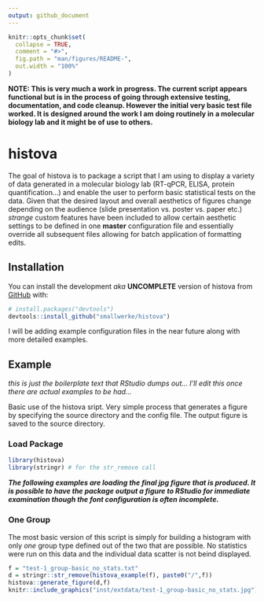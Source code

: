 ```yaml
---
output: github_document
---
```


<!-- README.md is generated from README.Rmd. Please edit that file -->

```r
knitr::opts_chunk$set(
  collapse = TRUE,
  comment = "#>",
  fig.path = "man/figures/README-",
  out.width = "100%"
)
```

**NOTE: This is very much a work in progress. The current script appears functional but is in the process of going through extensive testing, documentation, and code cleanup. However the initial very basic test file worked. It is designed around the work I am doing routinely in a molecular biology lab and it might be of use to others.**

# histova

<!-- badges: start -->
<!-- badges: end -->

The goal of histova is to package a script that I am using to display a variety of data generated in a molecular biology lab (RT-qPCR, ELISA, protein quantification...) and enable the user to perform basic statistical tests on the data. Given that the desired layout and overall aesthetics of figures change depending on the audience (slide presentation vs. poster vs. paper etc.) *strange* custom features have been included to allow certain aesthetic settings to be defined in one **master** configuration file and essentially override all subsequent files allowing for batch application of formatting edits.

## Installation

You can install the development *aka* **UNCOMPLETE** version of histova from [GitHub](https://github.com/) with:

``` r
# install.packages("devtools")
devtools::install_github("smallwerke/histova")
```

I will be adding example configuration files in the near future along with more detailed examples.

## Example

*this is just the boilerplate text that RStudio dumps out... I'll edit this once there are actual examples to be had...*

Basic use of the histova sript. Very simple process that generates a figure by specifying the source directory and the config file. The output figure is saved to the source directory.

### Load Package

```r
library(histova)
library(stringr) # for the str_remove call
```

***The following examples are loading the final jpg figure that is produced. It is possible to have the package output a figure to RStudio for immediate examination though the font configuration is often incomplete.***

### One Group

The most basic version of this script is simply for building a histogram with only *one* group type defined out of the two that are possible. No statistics were run on this data and the individual data scatter is not beind displayed.

```r
f = "test-1_group-basic_no_stats.txt"
d = stringr::str_remove(histova_example(f), paste0("/",f))
histova::generate_figure(d,f)
knitr::include_graphics("inst/extdata/test-1_group-basic_no_stats.jpg")
```
